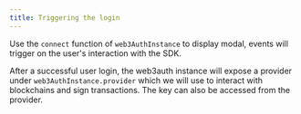 ```yaml
---
title: Triggering the login
---
```


Use the `connect` function of `web3AuthInstance` to display modal, events will trigger on the user's interaction with the SDK.

After a successful user login, the web3auth instance will expose a provider under `web3AuthInstance.provider` which we will use to interact with
blockchains and sign transactions. The key can also be accessed from the provider.
